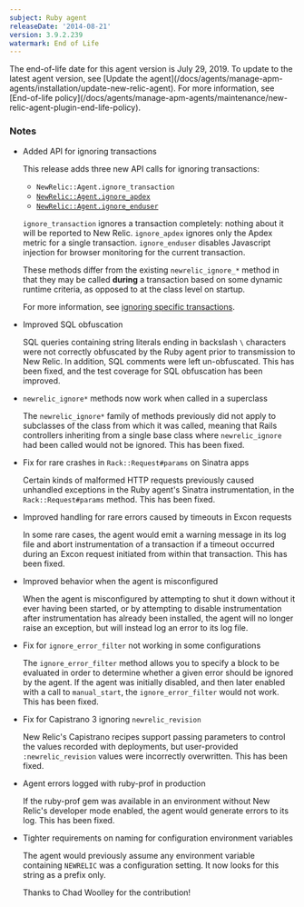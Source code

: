 ```yaml
---
subject: Ruby agent
releaseDate: '2014-08-21'
version: 3.9.2.239
watermark: End of Life
---
```


<Callout variant="important">
  The end-of-life date for this agent version is July 29, 2019. To update to the latest agent version, see [Update the agent](/docs/agents/manage-apm-agents/installation/update-new-relic-agent). For more information, see [End-of-life policy](/docs/agents/manage-apm-agents/maintenance/new-relic-agent-plugin-end-life-policy).
</Callout>

### Notes

* Added API for ignoring transactions

  This release adds three new API calls for ignoring transactions:

  * `NewRelic::Agent.ignore_transaction`
  * [`NewRelic::Agent.ignore_apdex`](/docs/agents/ruby-agent/installation-and-configuration/ignoring-specific-transactions#apdex)
  * [`NewRelic::Agent.ignore_enduser`](/docs/agents/ruby-agent/installation-and-configuration/ignoring-specific-transactions#page-load-timing-rum)

  `ignore_transaction` ignores a transaction completely: nothing about it will be reported to New Relic. `ignore_apdex` ignores only the Apdex metric for a single transaction. `ignore_enduser` disables Javascript injection for browser monitoring for the current transaction.

  These methods differ from the existing `newrelic_ignore_*` method in that they may be called **during** a transaction based on some dynamic runtime criteria, as opposed to at the class level on startup.

  For more information, see [ignoring specific transactions](/docs/agents/ruby-agent/installation-and-configuration/ignoring-specific-transactions).
* Improved SQL obfuscation

  SQL queries containing string literals ending in backslash `\` characters were not correctly obfuscated by the Ruby agent prior to transmission to New Relic. In addition, SQL comments were left un-obfuscated. This has been fixed, and the test coverage for SQL obfuscation has been improved.
* `newrelic_ignore*` methods now work when called in a superclass

  The `newrelic_ignore*` family of methods previously did not apply to subclasses of the class from which it was called, meaning that Rails controllers inheriting from a single base class where `newrelic_ignore` had been called would not be ignored. This has been fixed.
* Fix for rare crashes in `Rack::Request#params` on Sinatra apps

  Certain kinds of malformed HTTP requests previously caused unhandled exceptions in the Ruby agent's Sinatra instrumentation, in the `Rack::Request#params` method. This has been fixed.
* Improved handling for rare errors caused by timeouts in Excon requests

  In some rare cases, the agent would emit a warning message in its log file and abort instrumentation of a transaction if a timeout occurred during an Excon request initiated from within that transaction. This has been fixed.
* Improved behavior when the agent is misconfigured

  When the agent is misconfigured by attempting to shut it down without it ever having been started, or by attempting to disable instrumentation after instrumentation has already been installed, the agent will no longer raise an exception, but will instead log an error to its log file.
* Fix for `ignore_error_filter` not working in some configurations

  The `ignore_error_filter` method allows you to specify a block to be evaluated in order to determine whether a given error should be ignored by the agent. If the agent was initially disabled, and then later enabled with a call to `manual_start`, the `ignore_error_filter` would not work. This has been fixed.
* Fix for Capistrano 3 ignoring `newrelic_revision`

  New Relic's Capistrano recipes support passing parameters to control the values recorded with deployments, but user-provided `:newrelic_revision` values were incorrectly overwritten. This has been fixed.
* Agent errors logged with ruby-prof in production

  If the ruby-prof gem was available in an environment without New Relic's developer mode enabled, the agent would generate errors to its log. This has been fixed.
* Tighter requirements on naming for configuration environment variables

  The agent would previously assume any environment variable containing `NEWRELIC` was a configuration setting. It now looks for this string as a prefix only.

  Thanks to Chad Woolley for the contribution!
